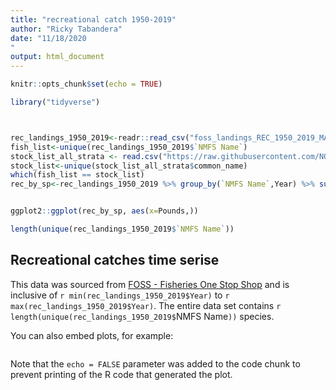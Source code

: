 ```yaml
---
title: "recreational catch 1950-2019"
author: "Ricky Tabandera"
date: "11/18/2020
"
output: html_document
---
```


```r
knitr::opts_chunk$set(echo = TRUE)


```



```r

library("tidyverse")



rec_landings_1950_2019<-readr::read_csv("foss_landings_REC_1950_2019_MA_NE.csv")
fish_list<-unique(rec_landings_1950_2019$`NMFS Name`)
stock_list_all_strata <- read.csv("https://raw.githubusercontent.com/NOAA-EDAB/ECSA/master/data/stock_list.csv")
stock_list<-unique(stock_list_all_strata$common_name)
which(fish_list == stock_list)
rec_by_sp<-rec_landings_1950_2019 %>% group_by(`NMFS Name`,Year) %>% summarise(mean= mean(Pounds))


ggplot2::ggplot(rec_by_sp, aes(x=Pounds,))

length(unique(rec_landings_1950_2019$`NMFS Name`))

```

## Recreational catches time serise 
This data was sourced from [FOSS - Fisheries One Stop Shop](https://foss.nmfs.noaa.gov/apexfoss/f?p=215:200:4615327020711::NO:::) and is inclusive of `r min(rec_landings_1950_2019$Year) ` to `r max(rec_landings_1950_2019$Year)`. The entire data set contains `r length(unique(rec_landings_1950_2019$`NMFS Name`))` species. 

You can also embed plots, for example:

```r




```

Note that the `echo = FALSE` parameter was added to the code chunk to prevent printing of the R code that generated the plot.
